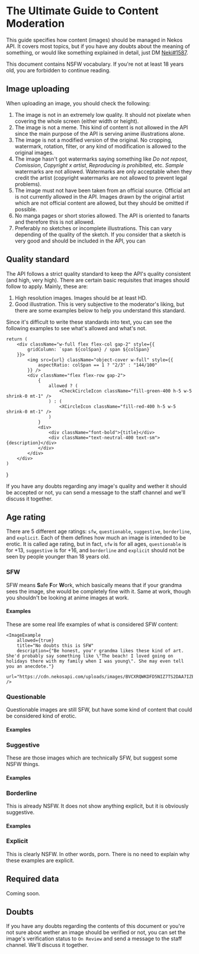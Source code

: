 
# The Ultimate Guide to Content Moderation

This guide specifies how content (images) should be managed in Nekos API. It covers most topics, but if you have any doubts about the meaning of something, or would like something explained in detail, just DM [Neki#1587](https://discord.com/users/777338793803513886).

<Callout type="warning">
    This document contains NSFW vocabulary. If you're not at least 18 years old, you are forbidden to continue reading. 
</Callout>

## Image uploading

When uploading an image, you should check the following:

1. The image is not in an extremely low quality. It should not pixelate when covering the whole screen (either width or height).
2. The image is not a meme. This kind of content is not allowed in the API since the main purpose of the API is serving anime illustrations alone.
3. The image is not a modified version of the original. No cropping, watermark, rotation, filter, or any kind of modification is allowed to the original images.
4. The image hasn't got watermarks saying something like *Do not repost*, *Comission*, *Copyright x artist*, *Reproducing is prohibited*, etc. *Sample* watermarks are not allowed. Watermarks are only acceptable when they credit the artist (copyright watermarks are not allowed to prevent legal problems).
5. The image must not have been taken from an official source. Official art is not currently allowed in the API. Images drawn by the original artist which are not official content are allowed, but they should be omitted if possible.
6. No manga pages or short stories allowed. The API is oriented to fanarts and therefore this is not allowed.
7. Preferably no sketches or incomplete illustrations. This can vary depending of the quality of the sketch. If you consider that a sketch is very good and should be included in the API, you can 

## Quality standard

The API follows a strict quality standard to keep the API's quality consistent (and high, very high). There are certain basic requisites that images should follow to apply. Mainly, these are:

1. High resolution images. Images should be at least HD.
2. Good illustration. This is very subjective to the moderator's liking, but there are some examples below to help you understand this standard.

Since it's difficult to write these standards into text, you can see the following examples to see what's allowed and what's not.

    return (
        <div className="w-full flex flex-col gap-2" style={{
            gridColumn: `span ${colSpan} / span ${colSpan}`
        }}>
            <img src={url} className="object-cover w-full" style={{
                aspectRatio: colSpan == 1 ? "2/3" : "144/100"
            }} />
            <div className="flex flex-row gap-2">
                {
                    allowed ? (
                        <CheckCircleIcon className="fill-green-400 h-5 w-5 shrink-0 mt-1" />
                    ) : (
                        <XCircleIcon className="fill-red-400 h-5 w-5 shrink-0 mt-1" />
                    )
                }
                <div>
                    <div className="font-bold">{title}</div>
                    <div className="text-neutral-400 text-sm">{description}</div>
                </div>
            </div>
        </div>
    )
}

<div className="grid grid-cols-3 gap-8 mt-8 relative">
    <ImageExample
        allowed={true}
        title="High quality image"
        description="This is a high quality image that matches the quality standards."
        url="https://cdn.nekosapi.com/uploads/images/ZUEP63KOI5FZFPHVPNBSPWVAR4.webp" />
    <ImageExample
        allowed={false}
        title="No setting"
        description="Try to avoid images with no setting, like plain backgrounds or with gradients."
        url="https://cdn.nekosapi.com/uploads/images/R25B6O6ZABAJLCRAWWJ3BRG5EY.webp" />
    <ImageExample
        allowed={false}
        title="No setting"
        description="The same as the previous example. Pattern backgrounds should be avoided."
        url="https://cdn.nekosapi.com/uploads/images/GIERUZRRQZFFBNZELRSPAALH44.webp" />
    <ImageExample 
        allowed={false}
        title="No setting"
        description="The character is standing alone in the image."
        url="https://cdn.nekosapi.com/uploads/images/ZM6BFA5JOBB3LLNVYGQYRKG3RI.webp" />
    <ImageExample
        allowed={false}
        colSpan={2}
        title="Strange body proportions"
        description="The body proportions are strange (head too big/body too small)."
        url="https://cdn.nekosapi.com/uploads/images/CSAXVO5ZLVC5HLUUTEN5Y43ZAM.webp" />
    <ImageExample
        allowed={false}
        colSpan={2}
        title="Sketch"
        description="This image is a sketch."
        url="https://cdn.nekosapi.com/uploads/images/KP6DI2L36FFADIT2LSI2TYOVYU.webp" />
    <ImageExample
        allowed={false}
        title="Filters and screenshot"
        description="This image has filters applied and is a screenshot from the series Kanojo, Ookarishimasu."
        url="https://cdn.nekosapi.com/uploads/images/KRXYC3PCNBACDEG5GH7USUZ53A.webp" />
    <ImageExample
        allowed={false}
        title="Sketch"
        description="This image is also a sketch."
        url="https://cdn.nekosapi.com/uploads/images/ACTPD3SPUVFIVGNLBZRUU64MBU.webp" />
    <ImageExample
        allowed={false}
        title="Too basic"
        description="Too basic illustrations do not meet the quality standards."
        url="https://cdn.nekosapi.com/uploads/images/DB2FETAKSZDIVOD6RGUTIUGAB4.webp" />
    <ImageExample
        title="Plain background and sketch"
        description="This image has a plain background, is a sketch, and cuts the body."
        url="https://cdn.nekosapi.com/uploads/images/T3WO2RRXLFD7HGS5PB5QGLVE5I.webp" />
    <ImageExample
        title="White outline"
        description="This image has a plain background and an outline surrounding the characters."
        url="https://cdn.nekosapi.com/uploads/images/57QEXHO3L5AKNKJ5XQDCW4KNGQ.webp" />
    <ImageExample
        allowed={true}
        title="Fine"
        description="The character is well drawn and the image has a defined setting."
        url="https://cdn.nekosapi.com/uploads/images/B6C3UQ6BENE4LPMSYOE47TAZH4.webp" />
    <ImageExample
        allowed={true}
        title="Elaborated"
        description="The image is correctly illuminated and has a complete background."
        url="https://cdn.nekosapi.com/uploads/images/TJWKYO3YKBED7LBLYGEA2TJGCI.webp" />
    <ImageExample
        allowed={true}
        colSpan={2}
        title="Intentional rotation"
        description="The image has an intentional rotation made by the artist, so no corrections are made."
        url="https://cdn.nekosapi.com/uploads/images/B3OGDH4FHFC4LPNCR2YBZIBA4E.webp" />
    <ImageExample
        allowed={true}
        title="Artist's style"
        description="The sharpness of the character's face is part of the artist's style/technique."
        url="https://cdn.nekosapi.com/uploads/images/MXDBVM4DLZBL7E4NGVOBU4IRMM.webp" />
</div>

If you have any doubts regarding any image's quality and wether it should be accepted or not, yu can send a message to the staff channel and we'll discuss it together.

## Age rating

There are 5 different age ratings: `sfw`, `questionable`, `suggestive`, `borderline`, and `explicit`. Each of them defines how much an image is intended to be erotic. It is called age rating, but in fact, `sfw` is for all ages, `questionable` is for +13, `suggestive` is for +16, and `borderline` and `explicit` should not be seen by people younger than 18 years old.

### SFW

SFW means **S**afe **F**or **W**ork, which basically means that if your grandma sees the image, she would be completely fine with it. Same at work, though you shouldn't be looking at anime images at work.

#### Examples

These are some real life examples of what is considered SFW content:

<div className="grid grid-cols-3 gap-8 mt-8 relative">
    <ImageExample
        allowed={true}
        colSpan={2}
        title="Not even slightly erotic"
        description={"Your grandma would be fine if she saw this. She'd even say \"Oh, how cute! I also had a dog when I was young.\""}
        url="https://cdn.nekosapi.com/uploads/images/B3OGDH4FHFC4LPNCR2YBZIBA4E.webp" />

    <ImageExample
        allowed={true}
        title="No doubts this is SFW"
        description={"Be honest, you'r grandma likes these kind of art. She'd probably say something like \"The beach! I loved going on holidays there with my family when I was young\". She may even tell you an anecdote."}
        url="https://cdn.nekosapi.com/uploads/images/BVCXRQWKDFD5NIZ7TS2DAA7IZE.webp" />
</div>

### Questionable

Questionable images are still SFW, but have some kind of content that could be considered kind of erotic.

#### Examples

<div className="grid grid-cols-3 gap-8 mt-8 relative">
    <ImageExample
        allowed={true}
        title="Bikinis are kinda..."
        description={"Bikinis are still SFW, but what would your dad say if he found out that your 8 year-old brother has a gallery of anime girls wearing bikinis? He wouldn't like it that much..."}
        url="https://cdn.nekosapi.com/uploads/images/OP4ZXIZH3FGGVHQUXDCUNYMFFU.webp" />
    <ImageExample
        allowed={true}
        title="Borderline SFW"
        description={"This image has a maid, probably in a shop, holding a bikini. It's SFW but again, if your dad found your 8 year-old brother looking at this, he would probably have a look at your brother's gallery. Just to check, in case that..."}
        url="https://cdn.nekosapi.com/uploads/images/RHI3SNN2CRC3REE5W54TMLK3BA.webp" />
    <ImageExample
        allowed={true}
        title="Nice and cute, but..."
        description={"The dress reveals just a bit above the leg. Same example as before."}
        url="https://cdn.nekosapi.com/uploads/images/7K5SVJPYTFGZBDCHVA7ELI7KDY.webp" />
</div>

### Suggestive

These are those images which are technically SFW, but suggest some NSFW things.

#### Examples

<div className="grid grid-cols-3 gap-8 mt-8 relative">
    <ImageExample
        allowed={true}
        title="Kinda suggestive"
        description={"Imagine that you were a guy and had a girl exactly like that in your room. Yeah, the image suggests those kind of things. Also, her nipple is marked on her clothes (this is the main reason why this is suggestive)."}
        url="https://cdn.nekosapi.com/uploads/images/BOENV46KIVEEDIMIN5KI5EIPBI.webp" />
    <ImageExample
        allowed={true}
        title="Not enough clothing"
        description={"Yeah, she is sexy. The girl's clothing in this image is erotic. She is still covering all her parts, but..."}
        url="https://cdn.nekosapi.com/uploads/images/F3TKA5PH6RBJPPUZOBNIGQIL6A.webp" />
    <ImageExample
        allowed={true}
        title="All sweaty"
        description="Again, the image is still SFW, but the girl is all sweaty, blushing, and the clothing does not help."
        url="https://cdn.nekosapi.com/uploads/images/FFMZ57L2TVER3OQBHWTWJJVZAA.webp" />
</div>

### Borderline

This is already NSFW. It does not show anything explicit, but it is obviously suggestive.

#### Examples

<div className="grid grid-cols-3 gap-8 mt-8 relative">
    <ImageExample
        allowed={true}
        title="Undressing"
        description={"The character in the image is undressing. This is obviously intended to be erotic."}
        url="https://cdn.nekosapi.com/uploads/images/B25CJLLFOJBN3BGHVYHQ4HQZ3Y.webp" />
    <ImageExample
        allowed={true}
        title="Nothing under those bandages"
        description={"Hu Tao has got nothing under those bandages and no panties."}
        url="https://cdn.nekosapi.com/uploads/images/3TSTSF3G35BAHCJ23U7JGDALSM.webp" />
    <ImageExample
        allowed={true}
        title="Her bondice is falling"
        description={"The girl's bondice is falling, and that's pretty much all she is wearing."}
        url="https://cdn.nekosapi.com/uploads/images/V3RTRBWMWNBLFFA6PM62GBPGJU.webp" />
</div>

### Explicit

This is clearly NSFW. In other words, porn. There is no need to explain why these examples are explicit.

<div className="grid grid-cols-3 gap-8 mt-8 relative">
    <ImageExample
        allowed={true}
        title="Boobs out"
        description={"Yeah, this is explicit."}
        url="https://cdn.nekosapi.com/uploads/images/APPHBFA3SNBB7C5DWV7W53L3FU.webp" />
    <ImageExample
        allowed={true}
        title="Having sex"
        description={"I'm pretty sure this could be considered explicit."}
        url="https://cdn.nekosapi.com/uploads/images/AZEXXOHNIZHWLP7NTX6D2QWNFY.webp" />
    <ImageExample
        allowed={true}
        title="Your boss would fire you"
        description={"If your boss saw you watching this at work, you'd be fired immediately."}
        url="https://cdn.nekosapi.com/uploads/images/L4NEAJIFAFB3HN3TCD36WF5YSI.webp" />
</div>

## Required data

Coming soon.

## Doubts

If you have any doubts regarding the contents of this document or you're not sure about wether an image should be verified or not, you can set the image's verification status to `On Review` and send a message to the staff channel. We'll discuss it together.